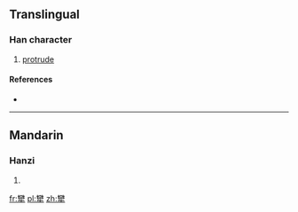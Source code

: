 ==Translingual==

===Han character===
{{Han char|rn=93|rad=牛|as=23|sn=27|four=|canj=人土竹手 (OGHQ), X人土竹手 (XOGHQ)}}

# [[protrude]]

====References====
* {{Han ref|kx=0705.250|dkj=20232|dj=1118.120|hdz=31823.060|uh=72AB|ud=29355}}

----

==Mandarin==

===Hanzi===
{{cmn-hanzi|pin=[[chōu]] ([[chou1]])|wg=ch'ou<sup>1</sup>}}

# {{defn|Mandarin|sort=牛23}}

[[fr:犫]]
[[pl:犫]]
[[zh:犫]]